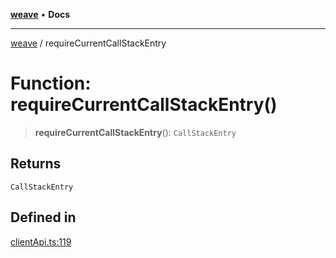[**weave**](/weave/reference/typescript-sdk/weave/index) • **Docs**

***

[weave](/weave/reference/typescript-sdk/weave/index) / requireCurrentCallStackEntry

# Function: requireCurrentCallStackEntry()

> **requireCurrentCallStackEntry**(): `CallStackEntry`

## Returns

`CallStackEntry`

## Defined in

[clientApi.ts:119](https://github.com/wandb/weave/blob/e2313369cb35bc1b6f97c70539926dd951ead21e/sdks/node/src/clientApi.ts#L119)
